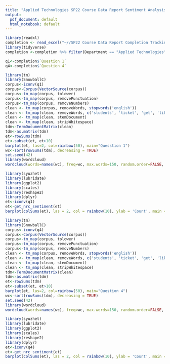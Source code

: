 ---
title: "Applied Technologies SP22 Course Data Report Sentiment Analysis"
output:
  pdf_document: default
  html_notebook: default
---

```{r message=FALSE, warning=FALSE, include=FALSE}
library(readxl)
completion <- read_excel("~//SP22 Course Data Report Completion Tracking.xlsx")
library(tidyverse)
completion <-completion %>% filter(Department == "Applied Technologies")
```

```{r message=FALSE, warning=FALSE, include=FALSE}
q1<-completion$`Question 1`
q4<-completion$`Question 4`

```

```{r echo=FALSE, message=FALSE, warning=FALSE}
library(tm)
library(SnowballC)
corpus<-iconv(q1)
corpus<-Corpus(VectorSource(corpus))
corpus<-tm_map(corpus, tolower)
corpus<-tm_map(corpus, removePunctuation)
corpus<-tm_map(corpus, removeNumbers)
clean <- tm_map(corpus, removeWords, stopwords('english'))
clean <- tm_map(clean, removeWords, c('students', 'ticket', 'get', 'like', 'will'))
clean <- tm_map(clean, stemDocument)
clean <- tm_map(clean, stripWhitespace)
tdm<-TermDocumentMatrix(clean)
tdm<-as.matrix(tdm)
et<-rowSums(tdm)
et<-subset(et, et>10)
barplot(et, las=2, col=rainbow(50), main="Quesstion 1")
wc<-sort(rowSums(tdm), decreasing = TRUE)
set.seed(42)
library(wordcloud)
wordcloud(words=names(wc), freq=wc, max.words=150, random.order=FALSE, min.freq=2, colors = brewer.pal(8, 'Dark2'),scale = c(5, 0.3),rot.per = 0.7)


```

```{r echo=FALSE, message=FALSE, warning=FALSE}
library(syuzhet)
library(lubridate)
library(ggplot2)
library(scales)
library(reshape2)
library(dplyr)
et<-iconv(q1)
et<-get_nrc_sentiment(et)
barplot(colSums(et), las = 2, col = rainbow(10), ylab = 'Count', main = 'Sentiment Scores Question 1')
```


```{r echo=FALSE, message=FALSE, warning=FALSE}
library(tm)
library(SnowballC)
corpus<-iconv(q4)
corpus<-Corpus(VectorSource(corpus))
corpus<-tm_map(corpus, tolower)
corpus<-tm_map(corpus, removePunctuation)
corpus<-tm_map(corpus, removeNumbers)
clean <- tm_map(corpus, removeWords, stopwords('english'))
clean <- tm_map(clean, removeWords, c('students', 'ticket', 'get', 'like', 'will'))
clean <- tm_map(clean, stemDocument)
clean <- tm_map(clean, stripWhitespace)
tdm<-TermDocumentMatrix(clean)
tdm<-as.matrix(tdm)
et<-rowSums(tdm)
et<-subset(et, et>10)
barplot(et, las=2, col=rainbow(50), main="Question 4")
wc<-sort(rowSums(tdm), decreasing = TRUE)
set.seed(42)
library(wordcloud)
wordcloud(words=names(wc), freq=wc, max.words=150, random.order=FALSE, min.freq=2, colors = brewer.pal(8, 'Dark2'),scale = c(5, 0.3),rot.per = 0.7)


```

```{r echo=FALSE, message=FALSE, warning=FALSE}
library(syuzhet)
library(lubridate)
library(ggplot2)
library(scales)
library(reshape2)
library(dplyr)
et<-iconv(q4)
et<-get_nrc_sentiment(et)
barplot(colSums(et), las = 2, col = rainbow(10), ylab = 'Count', main = 'Sentiment Scores Question 4')
```


